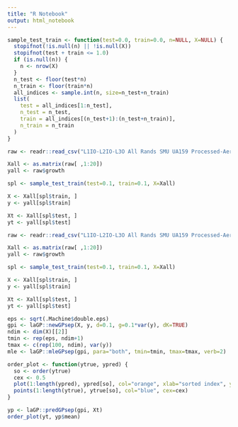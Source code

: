 ```yaml
---
title: "R Notebook"
output: html_notebook
---
```


```r

sample_test_train <- function(test=0.0, train=0.0, n=NULL, X=NULL) {
  stopifnot(!is.null(n) || !is.null(X))
  stopifnot(test + train <= 1.0)
  if (is.null(n)) {
    n <- nrow(X)
  }
  n_test <- floor(test*n)
  n_train <- floor(train*n)
  all_indices <- sample.int(n, size=n_test+n_train)
  list(
    test = all_indices[1:n_test],
    n_test = n_test,
    train = all_indices[(n_test+1):(n_test+n_train)],
    n_train = n_train
  )
}

```


```r

raw <- readr::read_csv("L1IO-L2IO-L3O All Rands SMU UA159 Processed-Aerobic.csv")

Xall <- as.matrix(raw[ ,1:20])
yall <- raw$growth

spl <- sample_test_train(test=0.1, train=0.1, X=Xall)

X <- Xall[spl$train, ]
y <- yall[spl$train]

Xt <- Xall[spl$test, ]
yt <- yall[spl$test]

```


```r

raw <- readr::read_csv("L1IO-L2IO-L3O All Rands SMU UA159 Processed-Aerobic.csv")

Xall <- as.matrix(raw[ ,1:20])
yall <- raw$growth

spl <- sample_test_train(test=0.1, train=0.1, X=Xall)

X <- Xall[spl$train, ]
y <- yall[spl$train]

Xt <- Xall[spl$test, ]
yt <- yall[spl$test]

```

```r
eps <- sqrt(.Machine$double.eps)
gpi <- laGP::newGPsep(X, y, d=0.1, g=0.1*var(y), dK=TRUE)
ndim <- dim(X)[[2]]
tmin <- rep(eps, ndim+1)
tmax <- c(rep(100, ndim), var(y))
mle <- laGP::mleGPsep(gpi, para="both", tmin=tmin, tmax=tmax, verb=2)
```
```r

order_plot <- function(ytrue, ypred) {
  so <- order(ytrue)
  cex <- 0.5
  plot(1:length(ypred), ypred[so], col="orange", xlab="sorted index", ylab="", cex=cex)
  points(1:length(ytrue), ytrue[so], col="blue", cex=cex)
}

yp <- laGP::predGPsep(gpi, Xt)
order_plot(yt, yp$mean)
```